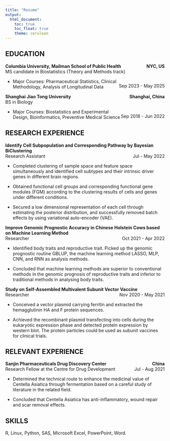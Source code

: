 ```yaml
---
title: "Resume"
output: 
  html_document:
    toc: true
    toc_float: true
    theme: cerulean
---
```


## EDUCATION

**Columbia University, Mailman School of Public Health**[NYC, US]{style="float: right; font-weight: bold;"}\
MS candidate in Biostatistics (Theory and Methods track)

::: {style="text-align: right; float: right;"}
Sep 2023 - May 2025
:::

-   Major Courses: Pharmaceutical Statistics, Clinical Methodology, Analysis of Longitudinal Data

**Shanghai Jiao Tong University**[Shanghai, China]{style="float: right; font-weight: bold;"}\
BS in Biology

::: {style="text-align: right; float: right;"}
Sep 2018 - Jun 2022
:::

-   Major Courses: Biostatistics and Experimental Design, Bioinformatics, Preventive Medical Science

## RESEARCH EXPERIENCE

**Identify Cell Subpopulation and Corresponding Pathway by Bayesian BiClustering**\
Research Assistant[Jul - May 2022]{style="text-align: right; float: right;"}

-   Completed clustering of sample space and feature space simultaneously and identified cell subtypes and their intrinsic driver genes in different brain regions.

-   Obtained functional cell groups and corresponding functional gene modules (FGM) according to the clustering results of cells and genes under different conditions.

-   Secured a low dimensional representation of each cell through estimating the posterior distribution, and successfully removed batch effects by using variational auto-encoder (VAE).

**Improve Genomic Prognostic Accuracy in Chinese Holstein Cows based on Machine Learning Method**\
Researcher[Oct 2021 - Apr 2022]{style="text-align: right; float: right;"}

-   Identified body traits and reproductive trait. Picked up the genomic prognostic routine GBLUP, the machine learning method LASSO, MLP, CNN, and RNN as analysis methods.

-   Concluded that machine learning methods are superior to conventional methods in the genomic prognosis of reproductive traits and inferior to traditional methods in analysing body traits.\

**Study on Self-Assembled Multivalent Subunit Vector Vaccine**\
Researcher[Nov 2020 - May 2021]{style="text-align: right; float: right;"}\

-   Conceived a vector plasmid carrying ferritin and extracted the hemagglutinin HA and F protein sequences.

-   Achieved the recombinant plasmid transfecting into cells during the eukaryotic expression phase and detected protein expression by western blot. The protein particles could be used as subunit vaccines for clinical trials.

## RELEVANT EXPERIENCE

**Sanjin Pharmaceuticals Drug Discovery Center**[China]{style="float: right; font-weight: bold;"}\
Research Fellow at the Centre for Drug Development[Jul - Aug 2021]{style="text-align: right; float: right;"}

-   Determined the technical route to enhance the medicinal value of Centella Asiatica through fermentation based on a careful study of literature in the related field.

-   Concluded that Centella Asiatica has anti-inflammatory, wound repair and scar removal effects.\

## SKILLS

R, Linux, Python, SAS, Microsoft Excel, PowerPoint, Word.\
